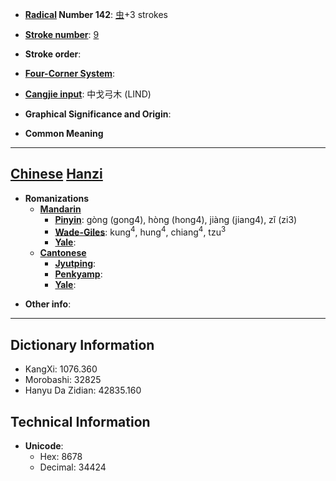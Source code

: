 * '''[[Wiktionary:Chinese radical index| Radical]] Number 142''': [[Wiktionary:Chinese radical index 虫|虫]]+3 strokes

* '''[[Wiktionary:Chinese total strokes index|Stroke number]]''': [[Wiktionary:Chinese total strokes index 9|9]]

* '''Stroke order''': 

* '''[[Wiktionary:Chinese four corner index|Four-Corner System]]''': 

* '''[[Wiktionary:Chinese Cangjie index|Cangjie input]]''': 中戈弓木 (LIND)

* '''Graphical Significance and Origin''': 

* '''Common Meaning'''

----

== [[Chinese]] [[Hanzi]] ==

* '''Romanizations'''
** '''[[Mandarin]]'''
*** '''[[Pinyin]]''': gòng (gong4), hòng (hong4), jiàng (jiang4), zǐ (zi3)
*** '''[[Wade-Giles]]''': kung<sup>4</sup>, hung<sup>4</sup>, chiang<sup>4</sup>, tzu<sup>3</sup>
*** '''[[Yale]]''': 
** '''[[Cantonese]]'''
*** '''[[Jyutping]]''':
*** '''[[Penkyamp]]''': 
*** '''[[Yale]]''': 

* '''Other info''': 

----

== Dictionary Information ==

* KangXi: 1076.360
* Morobashi: 32825
* Hanyu Da Zidian: 42835.160

== Technical Information ==

* '''Unicode''':
** Hex: 8678
** Decimal: 34424